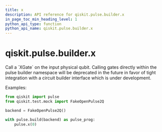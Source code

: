 ```yaml
---
title: x
description: API reference for qiskit.pulse.builder.x
in_page_toc_min_heading_level: 1
python_api_type: function
python_api_name: qiskit.pulse.builder.x
---
```


# qiskit.pulse.builder.x

<Function id="qiskit.pulse.builder.x" isDedicatedPage={true} github="https://github.com/qiskit/qiskit/tree/stable/0.18/qiskit/pulse/builder.py" signature="x(qubit)">
  Call a `XGate` on the input physical qubit.

  <Admonition title="Note" type="note">
    Calling gates directly within the pulse builder namespace will be deprecated in the future in favor of tight integration with a circuit builder interface which is under development.
  </Admonition>

  Examples:

  ```python
  from qiskit import pulse
  from qiskit.test.mock import FakeOpenPulse2Q

  backend = FakeOpenPulse2Q()

  with pulse.build(backend) as pulse_prog:
      pulse.x(0)
  ```
</Function>

